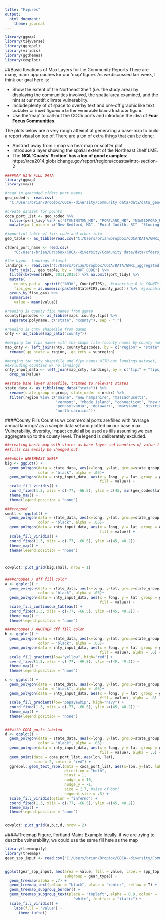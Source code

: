 ```yaml
---
title: "Figures"
output: 
  html_document:
    theme: journal
---
```



```r

library(ggmap)
library(tidyverse)
library(ggrepel)
library(viridis)
library(ggthemes)
library(cowplot)

```

##Basic Iterations of Map Layers for the Community Reports 
There are many, many approaches for our 'map' figure. As we discussed last week, I think our goal here is:

*  Show the extent of the Northeast Shelf (i.e. the study area) by displaying the communities involved, the spatial area examined, and the hint at our motif: climate vulnerability. 
*  Include plenty of of space to overlay text and one-off graphic like text bubbles or inset figures a la the venerable Island Institute figure. 
*  Use the 'map' to call-out the COCA ports and introduce the idea of **Four Focus Communities**. 

The plots below are a very rough attempt at generating a base-map to build a report visual on top of. There are a ton of extra things that can be done:

*  Abstract away from a map via heat map or scatter plot
*  Introduce a layer showing the spatial extent of the Northeast Shelf LME. 
*  The **NCA 'Coasts' Section' has a ton of good examples**: https://nca2014.globalchange.gov/report/regions/coasts#intro-section-2


```r

####MAP WITH FILL DATA
library(ggmap)
library(maps)

#read in geocoded cfders port names
geo_coded <- read.csv(
  "C:/Users/brian/Dropbox/COCA--diversity/Community data/data/data_geocoded_portnames.csv")

#create dataset for points 
coca_port_list <- geo_coded %>% 
  filter(port_tidy %in% c("STONINGTON_ME", "PORTLAND_ME", "NEWBEDFORD_MA", "POINTJUDITH_RI")) %>%
  mutate(port_nice = c("New Bedford, MA", "Point Judith, RI", "Stonington, ME", "Portland, ME"))

#importint table w/ fips code and other info 
geo_table <- as_tibble(read.csv("C:/Users/brian/Dropbox/COCA/DATA/GMRI_aggregated data/geo_table.csv"))

cfders_port_name <- read.csv(
    "C:/Users/brian/Dropbox/COCA--diversity/Community data/data/cfders_port_names.csv")

#the byport landings dataset
landings <- read.csv("C:/Users/brian/Dropbox/COCA/DATA/GMRI_aggregated data/byport_thin.csv") %>%
  left_join(., geo_table, by = "PORT_CODE") %>% 
  filter(between(YEAR, 2011,2015)) %>% na.omit(port_tidy) %>% 
  mutate(
    county_pad =  sprintf("%03d", CountyFIPS),  #inserting 0 in COUNTY
    fips_geo = as.numeric(paste0(StateFIPS,county_pad))) %>%  #joinable w/ map
  group_by(fips_geo) %>% 
  summarise(
    value = mean(value))

#reading in county fips names from ggmap
countyfipscodes <- as_tibble(maps::county.fips) %>% 
  separate(polyname, c("state", "county"), sep = ",")

#reading in cnty shapefile from ggmap
cnty <- as_tibble(map_data("county"))

#merging the fips names with the shape file (county names by county names)
map_cnty <- left_join(cnty, countyfipscodes, by = c("region" = "state", "subregion" = "county")) %>% 
  rename( gg_state = region,  gg_cnty = subregion)

#merging the cnty shapefile and fips names WITH our landings dataset,
#excluding counties w/ no landings
cnty_input_data <- left_join(map_cnty, landings, by = c("fips" = "fips_geo")) %>% 
  drop_na(value)

##state base layer shapefile, trimmed to relevant states
state_data <- as_tibble(map_data("state")) %>% 
  rename(state_group = group, state_order = order) %>% 
  filter(region %in% c("maine", "new hampshire", "massachusetts", 
                       "vermont", "rhode island", "connecticut", "new york", "new jersey",
                       "pennsylvania", "delaware", "maryland", "district of columbia", "virginia", 
                       "north carolina"))

```

####County Fills 
Counties w/ commercial ports are filled with 'average annual landings' as a sample data set and plotted on our base map. Vulnerability, diversity, impact could all be used as fills assuming we can aggregate up to the county level. The legend is deliberately excluded. 

```r
##creating basic map with states as base layer and counties w/ value fill
##fills can easily be changed out

###whole NORTHEAST SHELF 
big <- ggplot() +
  geom_polygon(data = state_data, aes(x=long, y=lat, group=state_group),
               color = "black", alpha = .05)+ 
  geom_polygon(data = cnty_input_data, aes(x = long, y = lat, group = group,
                                           fill = value)) +
  scale_fill_viridis() +
  coord_fixed(1.3, xlim = c(-77, -66.5), ylim = c(45, min(geo_coded$lat))) + 
  theme_map() + 
  theme(legend.position = "none")

###cropped
small <- ggplot() +
  geom_polygon(data = state_data, aes(x=long, y=lat, group=state_group),
               color = "black", alpha = .05)+ 
  geom_polygon(data = cnty_input_data, aes(x = long, y = lat, group = group,
                                           fill = value)) +
  scale_fill_viridis() +
  coord_fixed(1.3, xlim = c(-77, -66.5), ylim =c(45, 40.2)) + 
  theme_map() + 
  theme(legend.position = "none")



cowplot::plot_grid(big,small, nrow = 1)

```

###

```r

####cropped / dff fill color 
a <- ggplot() +
  geom_polygon(data = state_data, aes(x=long, y=lat, group=state_group),
               color = "black", alpha = .05)+ 
  geom_polygon(data = cnty_input_data, aes(x = long, y = lat, group = group,
                                           fill = value)) +
  scale_fill_continuous_tableau() +
  coord_fixed(1.3, xlim = c(-77, -66.5), ylim =c(45, 40.2)) + 
  theme_map() + 
  theme(legend.position = "none")

####cropped / ANOTHER dff fill color 
b <- ggplot() +
  geom_polygon(data = state_data, aes(x=long, y=lat, group=state_group),
               color = "black", alpha = .05)+ 
  geom_polygon(data = cnty_input_data, aes(x = long, y = lat, group = group,
                                           fill = value), alpha = .6) +
  scale_fill_gradient(low="yellow", high="red") +
  coord_fixed(1.3, xlim = c(-77, -66.5), ylim =c(45, 40.2)) + 
  theme_map() + 
  theme(legend.position = "none")

c <- ggplot() +
  geom_polygon(data = state_data, aes(x=long, y=lat, group=state_group),
               color = "black", alpha = .05)+ 
  geom_polygon(data = cnty_input_data, aes(x = long, y = lat, group = group,
                                           fill = value), alpha = .6) +
  scale_fill_gradient(low="papayawhip", high="navy") +
  coord_fixed(1.3, xlim = c(-77, -66.5), ylim =c(45, 40.2)) + 
  theme_map() + 
  theme(legend.position = "none")


###with COCA ports labeled
d <- ggplot() +
  geom_polygon(data = state_data, aes(x=long, y=lat, group=state_group),
               color = "black", alpha = .05)+ 
  geom_polygon(data = cnty_input_data, aes(x = long, y = lat, group = group,
                                           fill = value), alpha = .5) +
  geom_point(data = coca_port_list, aes(lon, lat),
             size = 2, color = "red") +
  ggrepel::geom_text_repel(data = coca_port_list, aes(x=lon, y=lat, label=port_nice),
                           direction = "both",
                           hjust = 1,
                           nudge_x = 10,
                           nudge_y = -1,
                           size = 2.7, #size of box?
                           segment.size = .3) +
  scale_fill_viridis(option = "inferno") +
  coord_fixed(1.3, xlim = c(-77, -66.5), ylim =c(45, 40.2)) + 
  theme_map() + 
  theme(legend.position = "none")


cowplot::plot_grid(a,b,c,d, nrow = 2)

```

#####Treemap Figure, Portland Maine Example
Ideally, if we are trying to describe vulnerability, we could use the same fill here as the map.

```r
library(treemapify)
library(treemap)
gear_spp_input <- read.csv("C:/Users/brian/Dropbox/COCA--diversity/Community data/data/gear_spp_input.csv")


ggplot(gear_spp_input, aes(area = value, fill = value, label = spp_top,
                           subgroup = gear_type)) + 
  geom_treemap(alpha = .7) +
  geom_treemap_text(colour = "black", place = "center", reflow = T) +
  geom_treemap_subgroup_border() + 
  geom_treemap_subgroup_text(place = "topleft", alpha = 0.9, colour =
                               "white", fontface = "italic") +
  scale_fill_viridis() +
    labs(fill = "Value") +
      theme_tufte()

```

